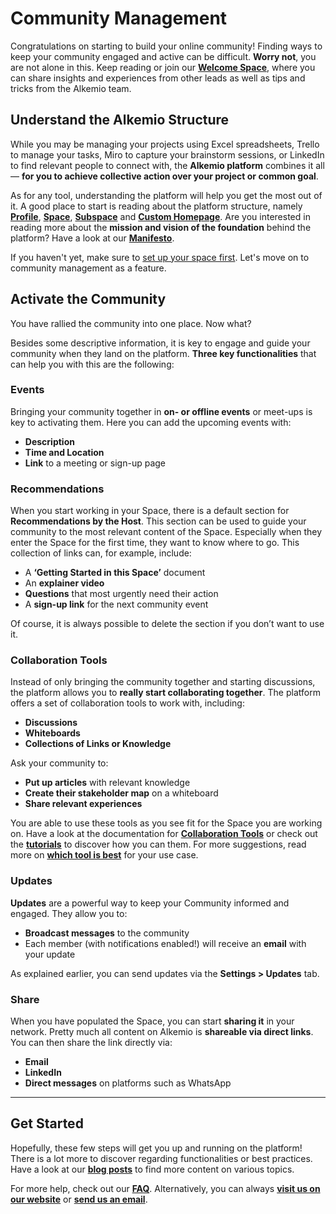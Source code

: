 # Community Management

Congratulations on starting to build your online community! Finding ways to keep your community engaged and active can be difficult. **Worry not**, you are not alone in this. Keep reading or join our **[Welcome Space](https://alkem.io/welcome-space/dashboard)**, where you can share insights and experiences from other leads as well as tips and tricks from the Alkemio team.

## Understand the Alkemio Structure

While you may be managing your projects using Excel spreadsheets, Trello to manage your tasks, Miro to capture your brainstorm sessions, or LinkedIn to find relevant people to connect with, the **Alkemio platform** combines it all— **for you to achieve collective action over your project or common goal**.

As for any tool, understanding the platform will help you get the most out of it. A good place to start is reading about the platform structure, namely **[Profile](/structure/profile)**, **[Space](/structure/space)**, **[Subspace](/structure/subspace)** and **[Custom Homepage](/structure/custom-homepage)**. Are you interested in reading more about the **mission and vision of the foundation** behind the platform? Have a look at our **[Manifesto](https://www.alkemio.org/manifesto/)**.

If you haven't yet, make sure to [set up your space first](/getting-started/create-space). Let's move on to community management as a feature.

## Activate the Community

You have rallied the community into one place. Now what?

Besides some descriptive information, it is key to engage and guide your community when they land on the platform. **Three key functionalities** that can help you with this are the following:

### Events

Bringing your community together in **on- or offline events** or meet-ups is key to activating them. Here you can add the upcoming events with:
- **Description**
- **Time and Location**
- **Link** to a meeting or sign-up page

### Recommendations

When you start working in your Space, there is a default section for **Recommendations by the Host**. This section can be used to guide your community to the most relevant content of the Space. Especially when they enter the Space for the first time, they want to know where to go. This collection of links can, for example, include:
- A **‘Getting Started in this Space’** document
- An **explainer video**
- **Questions** that most urgently need their action
- A **sign-up link** for the next community event

Of course, it is always possible to delete the section if you don’t want to use it.

### Collaboration Tools

Instead of only bringing the community together and starting discussions, the platform allows you to **really start collaborating together**. The platform offers a set of collaboration tools to work with, including:
- **Discussions**
- **Whiteboards**
- **Collections of Links or Knowledge**

Ask your community to:
- **Put up articles** with relevant knowledge
- **Create their stakeholder map** on a whiteboard
- **Share relevant experiences**

You are able to use these tools as you see fit for the Space you are working on. Have a look at the documentation for **[Collaboration Tools](/features/collaboration-tool)** or check out the **[tutorials](/how-to/tutorials)** to discover how you can them. For more suggestions, read more on **[which tool is best](/how-to/best-tool)** for your use case.

### Updates

**Updates** are a powerful way to keep your Community informed and engaged. They allow you to:
- **Broadcast messages** to the community
- Each member (with notifications enabled!) will receive an **email** with your update

As explained earlier, you can send updates via the **Settings > Updates** tab.

### Share

When you have populated the Space, you can start **sharing it** in your network. Pretty much all content on Alkemio is **shareable via direct links**. You can then share the link directly via:
- **Email**
- **LinkedIn**
- **Direct messages** on platforms such as WhatsApp

---

## Get Started

Hopefully, these few steps will get you up and running on the platform! There is a lot more to discover regarding functionalities or best practices. Have a look at our **[blog posts](https://welcome.alkem.io/blog/)** to find more content on various topics.

For more help, check out our **[FAQ](/faq)**. Alternatively, you can always **[visit us on our website](https://welcome.alkem.io/contact/)** or **[send us an email](mailto:info@alkem.io)**.